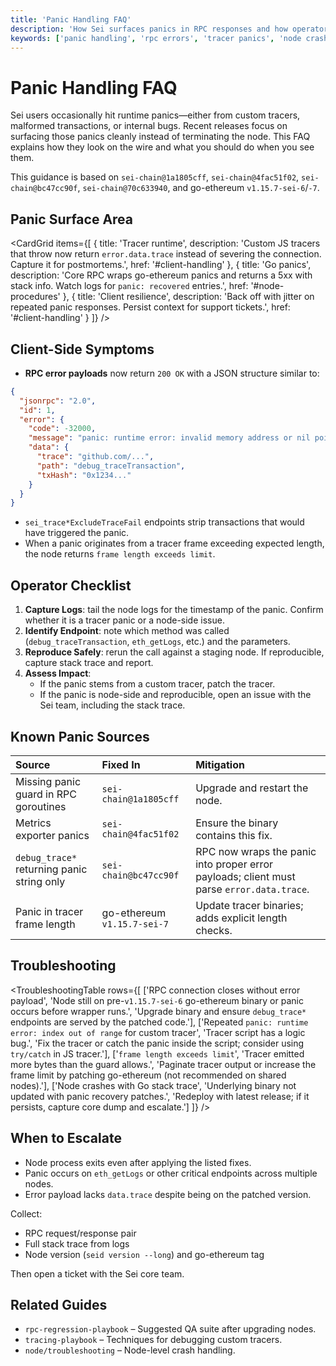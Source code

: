 ```yaml
---
title: 'Panic Handling FAQ'
description: 'How Sei surfaces panics in RPC responses and how operators should react.'
keywords: ['panic handling', 'rpc errors', 'tracer panics', 'node crashes']
---
```



# Panic Handling FAQ

Sei users occasionally hit runtime panics—either from custom tracers, malformed transactions, or internal bugs. Recent releases focus on surfacing those panics cleanly instead of terminating the node. This FAQ explains how they look on the wire and what you should do when you see them.

<Callout type="info">This guidance is based on `sei-chain@1a1805cff`, `sei-chain@4fac51f02`, `sei-chain@bc47cc90f`, `sei-chain@70c633940`, and go-ethereum `v1.15.7-sei-6`/`-7`.</Callout>

## Panic Surface Area

<CardGrid
  items={[
    {
      title: 'Tracer runtime',
      description: 'Custom JS tracers that throw now return `error.data.trace` instead of severing the connection. Capture it for postmortems.',
      href: '#client-handling'
    },
    {
      title: 'Go panics',
      description: 'Core RPC wraps go-ethereum panics and returns a 5xx with stack info. Watch logs for `panic: recovered` entries.',
      href: '#node-procedures'
    },
    {
      title: 'Client resilience',
      description: 'Back off with jitter on repeated panic responses. Persist context for support tickets.',
      href: '#client-handling'
    }
  ]}
/>

## Client-Side Symptoms

- **RPC error payloads** now return `200 OK` with a JSON structure similar to:

```json copy
{
  "jsonrpc": "2.0",
  "id": 1,
  "error": {
    "code": -32000,
    "message": "panic: runtime error: invalid memory address or nil pointer dereference",
    "data": {
      "trace": "github.com/...",
      "path": "debug_traceTransaction",
      "txHash": "0x1234..."
    }
  }
}
```

- `sei_trace*ExcludeTraceFail` endpoints strip transactions that would have triggered the panic.
- When a panic originates from a tracer frame exceeding expected length, the node returns `frame length exceeds limit`.

## Operator Checklist

1. **Capture Logs**: tail the node logs for the timestamp of the panic. Confirm whether it is a tracer panic or a node-side issue.
2. **Identify Endpoint**: note which method was called (`debug_traceTransaction`, `eth_getLogs`, etc.) and the parameters.
3. **Reproduce Safely**: rerun the call against a staging node. If reproducible, capture stack trace and report.
4. **Assess Impact**:
   - If the panic stems from a custom tracer, patch the tracer.
   - If the panic is node-side and reproducible, open an issue with the Sei team, including the stack trace.

## Known Panic Sources

| Source                                     | Fixed In                    | Mitigation                                                                                |
| :----------------------------------------- | :-------------------------- | :---------------------------------------------------------------------------------------- |
| Missing panic guard in RPC goroutines      | `sei-chain@1a1805cff`       | Upgrade and restart the node.                                                             |
| Metrics exporter panics                    | `sei-chain@4fac51f02`       | Ensure the binary contains this fix.                                                      |
| `debug_trace*` returning panic string only | `sei-chain@bc47cc90f`       | RPC now wraps the panic into proper error payloads; client must parse `error.data.trace`. |
| Panic in tracer frame length               | go-ethereum `v1.15.7-sei-7` | Update tracer binaries; adds explicit length checks.                                      |

## Troubleshooting

<TroubleshootingTable
  rows={[
    ['RPC connection closes without error payload', 'Node still on pre-`v1.15.7-sei-6` go-ethereum binary or panic occurs before wrapper runs.', 'Upgrade binary and ensure `debug_trace*` endpoints are served by the patched code.'],
    ['Repeated `panic: runtime error: index out of range` for custom tracer', 'Tracer script has a logic bug.', 'Fix the tracer or catch the panic inside the script; consider using `try/catch` in JS tracer.'],
    ['`frame length exceeds limit`', 'Tracer emitted more bytes than the guard allows.', 'Paginate tracer output or increase the frame limit by patching go-ethereum (not recommended on shared nodes).'],
    ['Node crashes with Go stack trace', 'Underlying binary not updated with panic recovery patches.', 'Redeploy with latest release; if it persists, capture core dump and escalate.']
  ]}
/>

## When to Escalate

- Node process exits even after applying the listed fixes.
- Panic occurs on `eth_getLogs` or other critical endpoints across multiple nodes.
- Error payload lacks `data.trace` despite being on the patched version.

Collect:

- RPC request/response pair
- Full stack trace from logs
- Node version (`seid version --long`) and go-ethereum tag

Then open a ticket with the Sei core team.

## Related Guides

- `rpc-regression-playbook` – Suggested QA suite after upgrading nodes.
- `tracing-playbook` – Techniques for debugging custom tracers.
- `node/troubleshooting` – Node-level crash handling.
